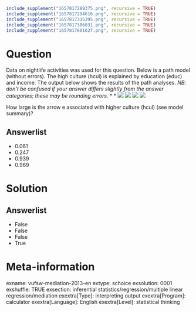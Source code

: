 ```r
include_supplement("1657817289375.png", recursive = TRUE)
include_supplement("1657817294616.png", recursive = TRUE)
include_supplement("1657817315395.png", recursive = TRUE)
include_supplement("1657817306031.png", recursive = TRUE)
include_supplement("1657817601627.png", recursive = TRUE)
```

Question
========
Data on nightlife activities was used for this question. Below is a path model (without errors). The high culture (hcul) is explained by education (educ) and income. The output below shows the results of the path analyses. *NB: don't be confused if your answer differs slightly from the answer categories; these may be rounding errors.* 
* [](1657817289375.png)*
![](1657817294616.png)
![](1657817315395.png)
![](1657817306031.png)
![](1657817601627.png)
  
How large is the arrow e associated with higher culture (hcul) (see model summary)?

Answerlist
----------
* 0.061
* 0.247
* 0.939
* 0.969

Solution
========

Answerlist
----------
* False
* False
* False
* True

Meta-information
================
exname: vufsw-mediation-2013-en
extype: schoice
exsolution: 0001
exshuffle: TRUE
exsection: inferential statistics/regression/multiple linear regression/mediation
exextra[Type]: interpreting output
exextra[Program]: calculator
exextra[Language]: English
exextra[Level]: statistical thinking

